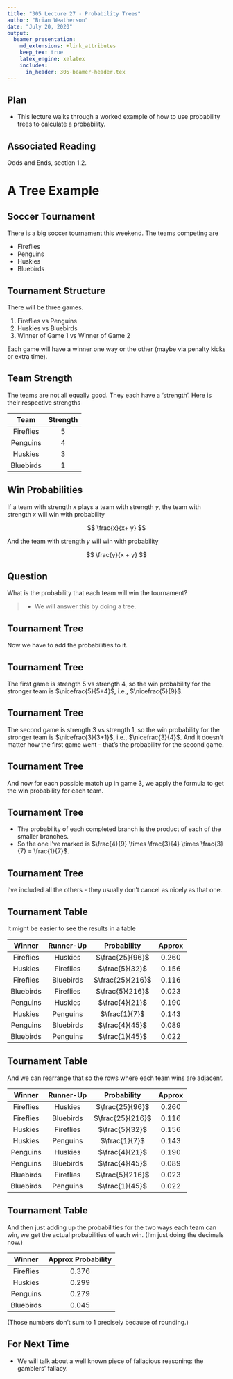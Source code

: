 ```yaml
---
title: "305 Lecture 27 - Probability Trees"
author: "Brian Weatherson"
date: "July 20, 2020"
output: 
  beamer_presentation:
    md_extensions: +link_attributes
    keep_tex: true
    latex_engine: xelatex
    includes:
      in_header: 305-beamer-header.tex
---
```


## Plan

- This lecture walks through a worked example of how to use probability trees to calculate a probability.

## Associated Reading

Odds and Ends, section 1.2.

# A Tree Example

## Soccer Tournament

There is a big soccer tournament this weekend. The teams competing are

- Fireflies
- Penguins
- Huskies
- Bluebirds

## Tournament Structure

There will be three games.

1. Fireflies vs Penguins
2. Huskies vs Bluebirds
3. Winner of Game 1 vs Winner of Game 2

Each game will have a winner one way or the other (maybe via penalty kicks or extra time).

## Team Strength

The teams are not all equally good. They each have a 'strength'. Here is their respective strengths

 Team        Strength
----------- ---------- 
 Fireflies      5
 Penguins       4
 Huskies        3
 Bluebirds      1

## Win Probabilities

If a team with strength $x$ plays a team with strength $y$, the team with strength $x$ will win with probability

$$
\frac{x}{x+ y}
$$

\bigskip

And the team with strength $y$ will win with probability

$$
\frac{y}{x + y}
$$

## Question

What is the probability that each team will win the tournament?

> - We will answer this by doing a tree.

## Tournament Tree {.fragile}

\newcommand{\pictext}[3]{
\put(#1, #2){\makebox(0, 0)[b]{#3}}}
\setlength{\unitlength}{0.9pt}
\begin{picture}(350, 150)
\pictext{175}{0}{G1}
\put(175, 12){\circle{4}}\put(173, 13){\line(-2, 1){69}}
\put(177, 13){\line(2, 1){69}}
\pictext{135}{20}{F}
\pictext{215}{20}{P}
\pictext{105}{35}{G2}
\put(105, 47){\circle*{4}}
\put(105, 47){\line(-1, 1){35}}
\put(105, 47){\line(1, 1){35}}
\pictext{80}{55}{H}
\pictext{130}{55}{B}
\pictext{245}{35}{G2}
\put(245, 47){\circle*{4}}
\put(245, 47){\line(-1, 1){35}}
\put(245, 47){\line(1, 1){35}}
\pictext{220}{55}{H}
\pictext{270}{55}{B}
\pictext{70}{68}{G3}
\put(70, 82){\circle*{4}}
\put(70, 82){\line(-1, 2){20}}
%\pictext{50}{125}{$\mathpzc{L}$}
\put(70, 82){\line(1, 2){20}}
%\pictext{90}{125}{$\mathpzc{L}$}
\pictext{55}{95}{F}
\pictext{85}{95}{H}
\pictext{140}{68}{G3}
\put(140, 82){\circle*{4}}
\put(140, 82){\line(-1, 2){20}}
%\pictext{120}{125}{$\mathpzc{L}$}
\put(140, 82){\line(1, 2){20}}
%\pictext{160}{125}{$\mathpzc{W}$}
\pictext{125}{95}{F}
\pictext{155}{95}{B}
\pictext{210}{68}{G3}
\put(210, 82){\circle*{4}}
\put(210, 82){\line(-1, 2){20}}
%\pictext{190}{125}{$\mathpzc{L}$}
\put(210, 82){\line(1, 2){20}}
%\pictext{230}{125}{$\mathpzc{W}$}
\pictext{195}{95}{P}
\pictext{225}{95}{H}
\pictext{280}{68}{G3}
\put(280, 82){\circle*{4}}
\put(280, 82){\line(-1, 2){20}}
%\pictext{260}{125}{$\mathpzc{W}$}
\put(280, 82){\line(1, 2){20}}
%\pictext{300}{125}{$\mathpzc{L}$}
\pictext{265}{95}{P}
\pictext{295}{95}{B}
\end{picture}

\pause

Now we have to add the probabilities to it.

## Tournament Tree {.fragile}

\setlength{\unitlength}{0.9pt}
\begin{picture}(350, 150)
\pictext{175}{0}{G1}
\put(175, 12){\circle{4}}\put(173, 13){\line(-2, 1){69}}
\put(177, 13){\line(2, 1){69}}
\pictext{135}{20}{F}
\pictext{135}{8}{$\nicefrac{5}{9}$}
\pictext{215}{20}{P}
\pictext{215}{8}{$\nicefrac{4}{9}$}
\pictext{105}{35}{G2}
\put(105, 47){\circle*{4}}
\put(105, 47){\line(-1, 1){35}}
\put(105, 47){\line(1, 1){35}}
\pictext{80}{55}{H}
\pictext{130}{55}{B}
\pictext{245}{35}{G2}
\put(245, 47){\circle*{4}}
\put(245, 47){\line(-1, 1){35}}
\put(245, 47){\line(1, 1){35}}
\pictext{220}{55}{H}
\pictext{270}{55}{B}
\pictext{70}{68}{G3}
\put(70, 82){\circle*{4}}
\put(70, 82){\line(-1, 2){20}}
%\pictext{50}{125}{$\mathpzc{L}$}
\put(70, 82){\line(1, 2){20}}
%\pictext{90}{125}{$\mathpzc{L}$}
\pictext{55}{95}{F}
\pictext{85}{95}{H}
\pictext{140}{68}{G3}
\put(140, 82){\circle*{4}}
\put(140, 82){\line(-1, 2){20}}
%\pictext{120}{125}{$\mathpzc{L}$}
\put(140, 82){\line(1, 2){20}}
%\pictext{160}{125}{$\mathpzc{W}$}
\pictext{125}{95}{F}
\pictext{155}{95}{B}
\pictext{210}{68}{G3}
\put(210, 82){\circle*{4}}
\put(210, 82){\line(-1, 2){20}}
%\pictext{190}{125}{$\mathpzc{L}$}
\put(210, 82){\line(1, 2){20}}
%\pictext{230}{125}{$\mathpzc{W}$}
\pictext{195}{95}{P}
\pictext{225}{95}{H}
\pictext{280}{68}{G3}
\put(280, 82){\circle*{4}}
\put(280, 82){\line(-1, 2){20}}
%\pictext{260}{125}{$\mathpzc{W}$}
\put(280, 82){\line(1, 2){20}}
%\pictext{300}{125}{$\mathpzc{L}$}
\pictext{265}{95}{P}
\pictext{295}{95}{B}
\end{picture}

The first game is strength 5 vs strength 4, so the win probability for the stronger team is $\nicefrac{5}{5+4}$, i.e., $\nicefrac{5}{9}$.

## Tournament Tree {.fragile}

\setlength{\unitlength}{0.9pt}
\begin{picture}(350, 150)
\pictext{175}{0}{G1}
\put(175, 12){\circle{4}}\put(173, 13){\line(-2, 1){69}}
\put(177, 13){\line(2, 1){69}}
\pictext{135}{20}{F}
\pictext{135}{8}{$\nicefrac{5}{9}$}
\pictext{215}{20}{P}
\pictext{215}{8}{$\nicefrac{4}{9}$}
\pictext{105}{35}{G2}
\put(105, 47){\circle*{4}}
\put(105, 47){\line(-1, 1){35}}
\put(105, 47){\line(1, 1){35}}
\pictext{80}{55}{H}
\pictext{80}{43}{$\nicefrac{3}{4}$}
\pictext{130}{55}{B}
\pictext{130}{43}{$\nicefrac{1}{4}$}
\pictext{245}{35}{G2}
\put(245, 47){\circle*{4}}
\put(245, 47){\line(-1, 1){35}}
\put(245, 47){\line(1, 1){35}}
\pictext{220}{55}{H}
\pictext{220}{43}{$\nicefrac{3}{4}$}
\pictext{270}{55}{B}
\pictext{270}{43}{$\nicefrac{1}{4}$}
\pictext{70}{68}{G3}
\put(70, 82){\circle*{4}}
\put(70, 82){\line(-1, 2){20}}
%\pictext{50}{125}{$\mathpzc{L}$}
\put(70, 82){\line(1, 2){20}}
%\pictext{90}{125}{$\mathpzc{L}$}
\pictext{55}{95}{F}
\pictext{85}{95}{H}
\pictext{140}{68}{G3}
\put(140, 82){\circle*{4}}
\put(140, 82){\line(-1, 2){20}}
%\pictext{120}{125}{$\mathpzc{L}$}
\put(140, 82){\line(1, 2){20}}
%\pictext{160}{125}{$\mathpzc{W}$}
\pictext{125}{95}{F}
\pictext{155}{95}{B}
\pictext{210}{68}{G3}
\put(210, 82){\circle*{4}}
\put(210, 82){\line(-1, 2){20}}
%\pictext{190}{125}{$\mathpzc{L}$}
\put(210, 82){\line(1, 2){20}}
%\pictext{230}{125}{$\mathpzc{W}$}
\pictext{195}{95}{P}
\pictext{225}{95}{H}
\pictext{280}{68}{G3}
\put(280, 82){\circle*{4}}
\put(280, 82){\line(-1, 2){20}}
%\pictext{260}{125}{$\mathpzc{W}$}
\put(280, 82){\line(1, 2){20}}
%\pictext{300}{125}{$\mathpzc{L}$}
\pictext{265}{95}{P}
\pictext{295}{95}{B}
\end{picture}

The second game is strength 3 vs strength 1, so the win probability for the stronger team is $\nicefrac{3}{3+1}$, i.e., $\nicefrac{3}{4}$. And it doesn't matter how the first game went - that's the probability for the second game.

## Tournament Tree {.fragile}

\setlength{\unitlength}{0.9pt}
\begin{picture}(350, 150)
\pictext{175}{0}{G1}
\put(175, 12){\circle{4}}\put(173, 13){\line(-2, 1){69}}
\put(177, 13){\line(2, 1){69}}
\pictext{135}{20}{F}
\pictext{135}{8}{$\nicefrac{5}{9}$}
\pictext{215}{20}{P}
\pictext{215}{8}{$\nicefrac{4}{9}$}
\pictext{105}{35}{G2}
\put(105, 47){\circle*{4}}
\put(105, 47){\line(-1, 1){35}}
\put(105, 47){\line(1, 1){35}}
\pictext{80}{55}{H}
\pictext{80}{43}{$\nicefrac{3}{4}$}
\pictext{130}{55}{B}
\pictext{130}{43}{$\nicefrac{1}{4}$}
\pictext{245}{35}{G2}
\put(245, 47){\circle*{4}}
\put(245, 47){\line(-1, 1){35}}
\put(245, 47){\line(1, 1){35}}
\pictext{220}{55}{H}
\pictext{220}{43}{$\nicefrac{3}{4}$}
\pictext{270}{55}{B}
\pictext{270}{43}{$\nicefrac{1}{4}$}
\pictext{70}{68}{G3}
\put(70, 82){\circle*{4}}
\put(70, 82){\line(-1, 2){20}}
%\pictext{50}{125}{$\mathpzc{L}$}
\put(70, 82){\line(1, 2){20}}
%\pictext{90}{125}{$\mathpzc{L}$}
\pictext{55}{95}{F}
\pictext{55}{83}{$\nicefrac{5}{8}$}
\pictext{85}{95}{H}
\pictext{85}{83}{$\nicefrac{3}{8}$}
\pictext{140}{68}{G3}
\put(140, 82){\circle*{4}}
\put(140, 82){\line(-1, 2){20}}
%\pictext{120}{125}{$\mathpzc{L}$}
\put(140, 82){\line(1, 2){20}}
%\pictext{160}{125}{$\mathpzc{W}$}
\pictext{125}{95}{F}
\pictext{125}{83}{$\nicefrac{5}{6}$}
\pictext{155}{95}{B}
\pictext{155}{83}{$\nicefrac{1}{6}$}
\pictext{210}{68}{G3}
\put(210, 82){\circle*{4}}
\put(210, 82){\line(-1, 2){20}}
%\pictext{190}{125}{$\mathpzc{L}$}
\put(210, 82){\line(1, 2){20}}
%\pictext{230}{125}{$\mathpzc{W}$}
\pictext{195}{95}{P}
\pictext{195}{83}{$\nicefrac{4}{7}$}
\pictext{225}{95}{H}
\pictext{225}{83}{$\nicefrac{3}{7}$}
\pictext{280}{68}{G3}
\put(280, 82){\circle*{4}}
\put(280, 82){\line(-1, 2){20}}
%\pictext{260}{125}{$\mathpzc{W}$}
\put(280, 82){\line(1, 2){20}}
%\pictext{300}{125}{$\mathpzc{L}$}
\pictext{265}{95}{P}
\pictext{265}{83}{$\nicefrac{4}{5}$}
\pictext{295}{95}{B}
\pictext{295}{83}{$\nicefrac{1}{5}$}
\end{picture}

And now for each possible match up in game 3, we apply the formula to get the win probability for each team.

## Tournament Tree {.fragile}

\setlength{\unitlength}{0.9pt}
\begin{picture}(350, 150)
\pictext{175}{0}{G1}
\put(175, 12){\circle{4}}\put(173, 13){\line(-2, 1){69}}
\put(177, 13){\line(2, 1){69}}
\pictext{135}{20}{F}
\pictext{135}{8}{$\nicefrac{5}{9}$}
\pictext{215}{20}{P}
\pictext{215}{8}{$\nicefrac{4}{9}$}
\pictext{105}{35}{G2}
\put(105, 47){\circle*{4}}
\put(105, 47){\line(-1, 1){35}}
\put(105, 47){\line(1, 1){35}}
\pictext{80}{55}{H}
\pictext{80}{43}{$\nicefrac{3}{4}$}
\pictext{130}{55}{B}
\pictext{130}{43}{$\nicefrac{1}{4}$}
\pictext{245}{35}{G2}
\put(245, 47){\circle*{4}}
\put(245, 47){\line(-1, 1){35}}
\put(245, 47){\line(1, 1){35}}
\pictext{220}{55}{H}
\pictext{220}{43}{$\nicefrac{3}{4}$}
\pictext{270}{55}{B}
\pictext{270}{43}{$\nicefrac{1}{4}$}
\pictext{70}{68}{G3}
\put(70, 82){\circle*{4}}
\put(70, 82){\line(-1, 2){20}}
%\pictext{50}{125}{$\mathpzc{L}$}
\put(70, 82){\line(1, 2){20}}
%\pictext{90}{125}{$\mathpzc{L}$}
\pictext{55}{95}{F}
\pictext{55}{83}{$\nicefrac{5}{8}$}
\pictext{85}{95}{H}
\pictext{85}{83}{$\nicefrac{3}{8}$}
\pictext{140}{68}{G3}
\put(140, 82){\circle*{4}}
\put(140, 82){\line(-1, 2){20}}
%\pictext{120}{125}{$\mathpzc{L}$}
\put(140, 82){\line(1, 2){20}}
%\pictext{160}{125}{$\mathpzc{W}$}
\pictext{125}{95}{F}
\pictext{125}{83}{$\nicefrac{5}{6}$}
\pictext{155}{95}{B}
\pictext{155}{83}{$\nicefrac{1}{6}$}
\pictext{210}{68}{G3}
\put(210, 82){\circle*{4}}
\put(210, 82){\line(-1, 2){20}}
%\pictext{190}{125}{$\mathpzc{L}$}
\put(210, 82){\line(1, 2){20}}
\pictext{230}{125}{$\frac{1}{7}$}
\pictext{195}{95}{P}
\pictext{195}{83}{$\nicefrac{4}{7}$}
\pictext{225}{95}{H}
\pictext{225}{83}{$\nicefrac{3}{7}$}
\pictext{280}{68}{G3}
\put(280, 82){\circle*{4}}
\put(280, 82){\line(-1, 2){20}}
%\pictext{260}{125}{$\mathpzc{W}$}
\put(280, 82){\line(1, 2){20}}
%\pictext{300}{125}{$\mathpzc{L}$}
\pictext{265}{95}{P}
\pictext{265}{83}{$\nicefrac{4}{5}$}
\pictext{295}{95}{B}
\pictext{295}{83}{$\nicefrac{1}{5}$}
\end{picture}

- The probability of each completed branch is the product of each of the smaller branches.
- So the one I've marked is $\frac{4}{9} \times \frac{3}{4} \times \frac{3}{7} = \frac{1}{7}$.

## Tournament Tree {.fragile}

\setlength{\unitlength}{0.9pt}
\begin{picture}(350, 150)
\pictext{175}{0}{G1}
\put(175, 12){\circle{4}}\put(173, 13){\line(-2, 1){69}}
\put(177, 13){\line(2, 1){69}}
\pictext{135}{20}{F}
\pictext{135}{8}{$\nicefrac{5}{9}$}
\pictext{215}{20}{P}
\pictext{215}{8}{$\nicefrac{4}{9}$}
\pictext{105}{35}{G2}
\put(105, 47){\circle*{4}}
\put(105, 47){\line(-1, 1){35}}
\put(105, 47){\line(1, 1){35}}
\pictext{80}{55}{H}
\pictext{80}{43}{$\nicefrac{3}{4}$}
\pictext{130}{55}{B}
\pictext{130}{43}{$\nicefrac{1}{4}$}
\pictext{245}{35}{G2}
\put(245, 47){\circle*{4}}
\put(245, 47){\line(-1, 1){35}}
\put(245, 47){\line(1, 1){35}}
\pictext{220}{55}{H}
\pictext{220}{43}{$\nicefrac{3}{4}$}
\pictext{270}{55}{B}
\pictext{270}{43}{$\nicefrac{1}{4}$}
\pictext{70}{68}{G3}
\put(70, 82){\circle*{4}}
\put(70, 82){\line(-1, 2){20}}
\pictext{50}{125}{$\frac{25}{96}$}
\put(70, 82){\line(1, 2){20}}
\pictext{90}{125}{$\frac{5}{32}$}
\pictext{55}{95}{F}
\pictext{55}{83}{$\nicefrac{5}{8}$}
\pictext{85}{95}{H}
\pictext{85}{83}{$\nicefrac{3}{8}$}
\pictext{140}{68}{G3}
\put(140, 82){\circle*{4}}
\put(140, 82){\line(-1, 2){20}}
\pictext{120}{125}{$\frac{25}{216}$}
\put(140, 82){\line(1, 2){20}}
\pictext{160}{125}{$\frac{5}{216}$}
\pictext{125}{95}{F}
\pictext{125}{83}{$\nicefrac{5}{6}$}
\pictext{155}{95}{B}
\pictext{155}{83}{$\nicefrac{1}{6}$}
\pictext{210}{68}{G3}
\put(210, 82){\circle*{4}}
\put(210, 82){\line(-1, 2){20}}
\pictext{190}{125}{$\frac{4}{21}$}
\put(210, 82){\line(1, 2){20}}
\pictext{230}{125}{$\frac{1}{7}$}
\pictext{195}{95}{P}
\pictext{195}{83}{$\nicefrac{4}{7}$}
\pictext{225}{95}{H}
\pictext{225}{83}{$\nicefrac{3}{7}$}
\pictext{280}{68}{G3}
\put(280, 82){\circle*{4}}
\put(280, 82){\line(-1, 2){20}}
\pictext{260}{125}{$\frac{4}{45}$}
\put(280, 82){\line(1, 2){20}}
\pictext{300}{125}{$\frac{1}{45}$}
\pictext{265}{95}{P}
\pictext{265}{83}{$\nicefrac{4}{5}$}
\pictext{295}{95}{B}
\pictext{295}{83}{$\nicefrac{1}{5}$}
\end{picture}

I've included all the others - they usually don't cancel as nicely as that one.

## Tournament Table

It might be easier to see the results in a table

  Winner     Runner-Up   Probability         Approx
----------- ----------- ------------------ ------------
 Fireflies   Huskies     $\frac{25}{96}$     0.260
 Huskies     Fireflies   $\frac{5}{32}$      0.156
 Fireflies   Bluebirds   $\frac{25}{216}$    0.116
 Bluebirds   Fireflies   $\frac{5}{216}$     0.023
 Penguins    Huskies     $\frac{4}{21}$      0.190
 Huskies     Penguins    $\frac{1}{7}$       0.143
 Penguins    Bluebirds   $\frac{4}{45}$      0.089
 Bluebirds   Penguins    $\frac{1}{45}$      0.022 
 
## Tournament Table

And we can rearrange that so the rows where each team wins are adjacent.

  Winner     Runner-Up   Probability         Approx
----------- ----------- ------------------ ------------
 Fireflies   Huskies     $\frac{25}{96}$     0.260
 Fireflies   Bluebirds   $\frac{25}{216}$    0.116
 Huskies     Fireflies   $\frac{5}{32}$      0.156
 Huskies     Penguins    $\frac{1}{7}$       0.143
 Penguins    Huskies     $\frac{4}{21}$      0.190
 Penguins    Bluebirds   $\frac{4}{45}$      0.089
 Bluebirds   Fireflies   $\frac{5}{216}$     0.023
 Bluebirds   Penguins    $\frac{1}{45}$      0.022 

## Tournament Table

And then just adding up the probabilities for the two ways each team can win, we get the actual probabilities of each win. (I'm just doing the decimals now.)

  Winner     Approx Probability
----------- --------------------
 Fireflies          0.376
 Huskies            0.299
 Penguins           0.279
 Bluebirds          0.045
 
(Those numbers don't sum to 1 precisely because of rounding.)


## For Next Time

- We will talk about a well known piece of fallacious reasoning: the gamblers' fallacy.